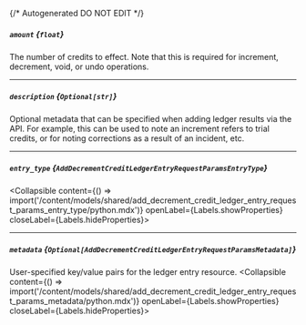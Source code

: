 {/* Autogenerated DO NOT EDIT  */}

##### `amount` *{`float`}*
The number of credits to effect. Note that this is required for increment, decrement, void, or undo operations.

---
##### `description` *{`Optional[str]`}*
Optional metadata that can be specified when adding ledger results via the API. For example, this can be used to note an increment refers to trial credits, or for noting corrections as a result of an incident, etc.

---
##### `entry_type` *{`AddDecrementCreditLedgerEntryRequestParamsEntryType`}*
<Collapsible content={() => import('/content/models/shared/add_decrement_credit_ledger_entry_request_params_entry_type/python.mdx')} openLabel={Labels.showProperties} closeLabel={Labels.hideProperties}>
</Collapsible>

---
##### `metadata` *{`Optional[AddDecrementCreditLedgerEntryRequestParamsMetadata]`}*
User\-specified key/value pairs for the ledger entry resource.
<Collapsible content={() => import('/content/models/shared/add_decrement_credit_ledger_entry_request_params_metadata/python.mdx')} openLabel={Labels.showProperties} closeLabel={Labels.hideProperties}>
</Collapsible>


